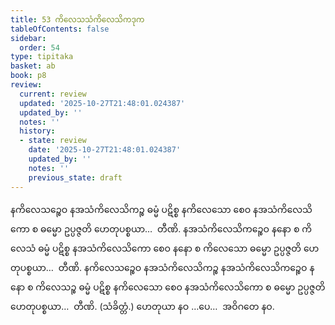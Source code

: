 ```yaml
---
title: 53 ကိလေသသံကိလေသိကဒုက
tableOfContents: false
sidebar:
  order: 54
type: tipitaka
basket: ab
book: p8
review:
  current: review
  updated: '2025-10-27T21:48:01.024387'
  updated_by: ''
  notes: ''
  history:
  - state: review
    date: '2025-10-27T21:48:01.024387'
    updated_by: ''
    notes: ''
    previous_state: draft
---
```



<ReviewStatus review={frontmatter.review} showDetails={true} />

<HypothesisAnnotation frontmatter={frontmatter} />

<DynamicBreadcrumb />

<Division number="72" book="p8" e="ch" v="40" p="97">

<Paragraph number="226" book="p8">
နကိလေသဉ္စေဝ နအသံကိလေသိကဉ္စ ဓမ္မံ ပဋိစ္စ နကိလေသော စေဝ နအသံကိလေသိကော စ ဓမ္မော ဥပ္ပဇ္ဇတိ ဟေတုပစ္စယာ…  တီဏိ.
</Paragraph>

<Paragraph number="227" book="p8">
နအသံကိလေသိကဉ္စေဝ နနော စ ကိလေသံ ဓမ္မံ ပဋိစ္စ နအသံကိလေသိကော စေဝ နနော စ ကိလေသော ဓမ္မော ဥပ္ပဇ္ဇတိ ဟေတုပစ္စယာ…  တီဏိ.
</Paragraph>

<Paragraph number="228" book="p8">
နကိလေသဉ္စေဝ နအသံကိလေသိကဉ္စ နအသံကိလေသိကဉ္စေဝ နနော စ ကိလေသဉ္စ ဓမ္မံ ပဋိစ္စ နကိလေသော စေဝ နအသံကိလေသိကော စ ဓမ္မော ဥပ္ပဇ္ဇတိ ဟေတုပစ္စယာ…  တီဏိ. (သံခိတ္တံ.)
</Paragraph>

<Paragraph number="229" book="p8">
ဟေတုယာ နဝ …ပေ…  အဝိဂတေ နဝ.
</Paragraph>
</Division>